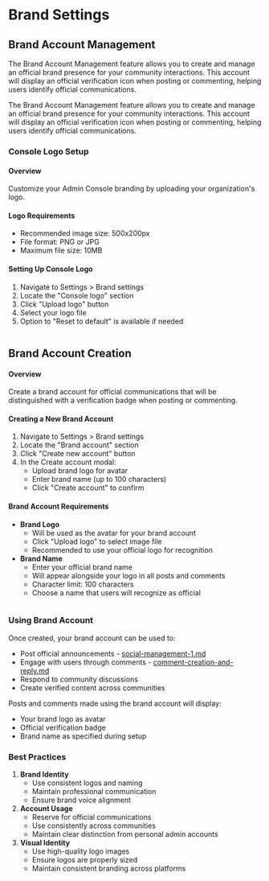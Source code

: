 # Brand Settings

## Brand Account Management

The Brand Account Management feature allows you to create and manage an official brand presence for your community interactions. This account will display an official verification icon when posting or commenting, helping users identify official communications.

The Brand Account Management feature allows you to create and manage an official brand presence for your community interactions. This account will display an official verification icon when posting or commenting, helping users identify official communications.

### Console Logo Setup

#### Overview

Customize your Admin Console branding by uploading your organization's logo.

#### Logo Requirements

* Recommended image size: 500x200px
* File format: PNG or JPG
* Maximum file size: 10MB

#### Setting Up Console Logo

1. Navigate to Settings > Brand settings
2. Locate the "Console logo" section
3. Click "Upload logo" button
4. Select your logo file
5. Option to "Reset to default" is available if needed

<figure><img src="../../../.gitbook/assets/Screenshot 2567-11-05 at 15.18.37.png" alt="" /><figcaption></figcaption></figure>

## Brand Account Creation

#### Overview

Create a brand account for official communications that will be distinguished with a verification badge when posting or commenting.

#### Creating a New Brand Account

1. Navigate to Settings > Brand settings
2. Locate the "Brand account" section
3. Click "Create new account" button
4. In the Create account modal:
   * Upload brand logo for avatar
   * Enter brand name (up to 100 characters)
   * Click "Create account" to confirm

#### Brand Account Requirements

* **Brand Logo**
  * Will be used as the avatar for your brand account
  * Click "Upload logo" to select image file
  * Recommended to use your official logo for recognition
* **Brand Name**
  * Enter your official brand name
  * Will appear alongside your logo in all posts and comments
  * Character limit: 100 characters
  * Choose a name that users will recognize as official

<figure><img src="../../../.gitbook/assets/Screenshot 2567-11-05 at 15.19.58.png" alt="" /><figcaption></figcaption></figure>

### Using Brand Account

Once created, your brand account can be used to:

* Post official announcements - [social-management-1.md](../social-management/social-management/social-management-1.md "mention")
* Engage with users through comments - [comment-creation-and-reply.md](../social-management/social-management-1/comment-creation-and-reply.md "mention")
* Respond to community discussions
* Create verified content across communities

Posts and comments made using the brand account will display:

* Your brand logo as avatar
* Official verification badge
* Brand name as specified during setup

### Best Practices

1. **Brand Identity**
   * Use consistent logos and naming
   * Maintain professional communication
   * Ensure brand voice alignment
2. **Account Usage**
   * Reserve for official communications
   * Use consistently across communities
   * Maintain clear distinction from personal admin accounts
3. **Visual Identity**
   * Use high-quality logo images
   * Ensure logos are properly sized
   * Maintain consistent branding across platforms
